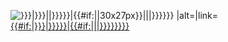 [[File:{{#if:{{{variant|}}}|{{{flag alias-{{{variant}}}}}}|{{{flag alias-{{{altvar}}}|{{{flag alias}}}}}}}}|{{#if:{{{size|}}}|{{{size}}}|30x27px}}|{{{border-{{{variant}}}|{{{border-{{{altvar}}}|{{{border|border}}}}}}}}} |alt=|link=]]<br/>[[{{{link alias-{{{altvar}}}|{{#if:{{{altlink|}}}|{{{shortname alias|{{{alias}}}}}}{{{altlink}}}|{{{alias}}}}}}}}|{{#if:{{{name|}}}|{{{name}}}|{{{name alias-{{{altvar}}}|{{{shortname alias|{{{alias}}}}}}}}}}}]]<noinclude>{{Documentation, template|content=This is a meta-template used internally by [[Template:fb-big]] and others.  It is not intended to be transcluded directly from the main article space.}}
</noinclude>